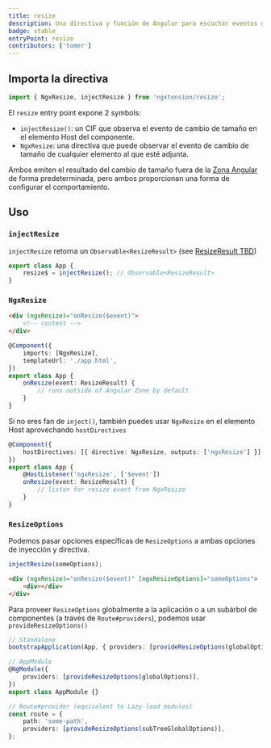 ```yaml
---
title: resize
description: Una directiva y función de Angular para escuchar eventos de cambio de tamaño de elementos, lo que te permite responder dinámicamente a cambios en el tamaño de los elementos.
badge: stable
entryPoint: resize
contributors: ['tomer']
---
```



## Importa la directiva

```ts
import { NgxResize, injectResize } from 'ngxtension/resize';
```

El `resize` entry point expone 2 symbols:

- `injectResize()`: un CIF que observa el evento de cambio de tamaño en el elemento Host del componente.
- `NgxResize`: una directiva que puede observar el evento de cambio de tamaño de cualquier elemento al que esté adjunta.

Ambos emiten el resultado del cambio de tamaño fuera de la [Zona Angular](https://angular.dev/best-practices/zone-pollution) de forma predeterminada, pero ambos proporcionan una forma de configurar el comportamiento.

## Uso

### `injectResize`

`injectResize` retorna un `Observable<ResizeResult>` (see [ResizeResult TBD]())

```ts
export class App {
	resize$ = injectResize(); // Observable<ResizeResult>
}
```

### `NgxResize`

<Tabs>
	<TabItem label="html">

```html
<div (ngxResize)="onResize($event)">
	<!-- content -->
</div>
```

  </TabItem>
	<TabItem label="ts">

```ts
@Component({
	imports: [NgxResize],
	templateUrl: './app.html',
})
export class App {
	onResize(event: ResizeResult) {
		// runs outside of Angular Zone by default
	}
}
```

  </TabItem>
</Tabs>

Si no eres fan de `inject()`, también puedes usar `NgxResize` en el elemento Host aprovechando `hostDirectives`

```ts
@Component({
	hostDirectives: [{ directive: NgxResize, outputs: ['ngxResize'] }],
})
export class App {
	@HostListener('ngxResize', ['$event'])
	onResize(event: ResizeResult) {
		// listen for resize event from NgxResize
	}
}
```

### `ResizeOptions`

Podemos pasar opciones específicas de `ResizeOptions` a ambas opciones de inyección y directiva.

```ts
injectResize(someOptions);
```

```html
<div (ngxResize)="onResize($event)" [ngxResizeOptions]="someOptions">
	<div></div>
</div>
```

Para proveer `ResizeOptions` globalmente a la aplicación o a un subárbol de componentes (a través de `Route#providers`), podemos usar `provideResizeOptions()`

```ts
// Standalone
bootstrapApplication(App, { providers: [provideResizeOptions(globalOptions)] });

// AppModule
@NgModule({
	providers: [provideResizeOptions(globalOptions)],
})
export class AppModule {}

// Route#provider (equivalent to Lazy-load modules)
const route = {
	path: 'some-path',
	providers: [provideResizeOptions(subTreeGlobalOptions)],
};
```
